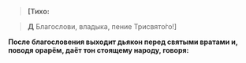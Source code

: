 > **[Тихо:**

> **Д** Благослови, владыка, пение Трисвято́го!<R>]</R>

**После благословения выходит дьякон перед святыми вратами и, поводя орарём, даёт тон стоящему народу, говоря:**
